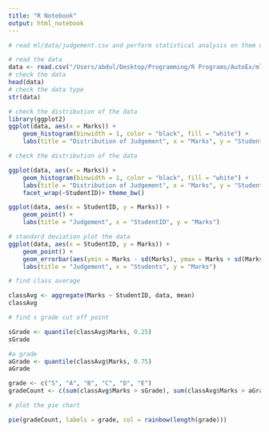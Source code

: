 ```yaml
---
title: "R Notebook"
output: html_notebook
---
```


```r
# read ml/data/judgement.csv and perform statistical analysis on them using ggplot

# read the data
data <- read.csv("/Users/abdul/Desktop/Programming/R Programs/AutoEx/ml/data/judgement.csv", header = TRUE, sep = ",")
# check the data
head(data)
# check the data type
str(data)
```

```r
# check the distribution of the data
library(ggplot2)
ggplot(data, aes(x = Marks)) +
    geom_histogram(binwidth = 1, color = "black", fill = "white") +
    labs(title = "Distribution of Judgement", x = "Marks", y = "Students")

# check the distribution of the data

ggplot(data, aes(x = Marks)) +
    geom_histogram(binwidth = 1, color = "black", fill = "white") +
    labs(title = "Distribution of Judgement", x = "Marks", y = "Students") +
    facet_wrap(~StudentID)+ theme_bw()

```

```r
ggplot(data, aes(x = StudentID, y = Marks)) +
    geom_point() +
    labs(title = "Judgement", x = "StudentID", y = "Marks")
```

```r

# standard deviation plot the data
ggplot(data, aes(x = StudentID, y = Marks)) +
    geom_point() +
    geom_errorbar(aes(ymin = Marks - sd(Marks), ymax = Marks + sd(Marks)), width = 0.2) +
    labs(title = "Judgement", x = "Students", y = "Marks")
```

```r
# find class average

classAvg <- aggregate(Marks ~ StudentID, data, mean)
classAvg
```

```r
# find s grade cut off point

sGrade <- quantile(classAvg$Marks, 0.25)
sGrade
```

```r
#a grade
aGrade <- quantile(classAvg$Marks, 0.75)
aGrade
```

```r
grade <- c("S", "A", "B", "C", "D", "E")
gradeCount <- c(sum(classAvg$Marks > sGrade), sum(classAvg$Marks > aGrade), sum(classAvg$Marks > 60), sum(classAvg$Marks > 50), sum(classAvg$Marks > 40), sum(classAvg$Marks > 30))

# plot the pie chart

pie(gradeCount, labels = grade, col = rainbow(length(grade)))
```



